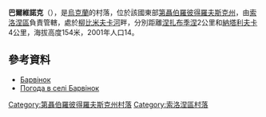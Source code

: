 {{coord|48|6|27|N|34|23|20|E|scale:30000_region:UA|display=title}}

'''巴爾維諾克'''（{{lang-uk|Барвінок|Barvinok}}），是[[烏克蘭|烏克蘭]]的村落，位於該國東部[[第聶伯羅彼得羅夫斯克州|第聶伯羅彼得羅夫斯克州]]，由[[索洛涅區|索洛涅區]]負責管轄，處於[[柳比米夫卡河|柳比米夫卡河]]畔，分別距離[[涅扎布季涅_(索洛涅區)|涅扎布季涅]]2公里和[[納塔利夫卡_(索洛涅區)|納塔利夫卡]]4公里，海拔高度154米，2001年人口14。

==參考資料==
* [http://gska2.rada.gov.ua/pls/z7502/A005?rdat1=06.12.2007&rf7571=6454 Барвінок]{{dead link|date=2017年12月 |bot=InternetArchiveBot |fix-attempted=yes }}
* [http://weather.in.ua/ua/dnepropetrovskaja/690 Погода в селі Барвінок] {{Wayback|url=http://weather.in.ua/ua/dnepropetrovskaja/690 |date=20160607114026 }}

{{DEFAULTSORT:Барвінок}}
[[Category:第聶伯羅彼得羅夫斯克州村落|Category:第聶伯羅彼得羅夫斯克州村落]]
[[Category:索洛涅區村落|Category:索洛涅區村落]]


{{Dnipropetrovsk-geo-stub}}
